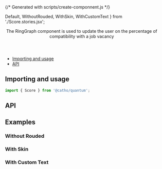 {/* Generated with scripts/create-componnent.js */}


  Default,
  WithoutRouded,
  WithSkin,
  WithCustomText
} from './Score.stories.jsx';

<Meta title="RingGraph/Score" component={Score}  />

<Header title="Score">
  The RingGraph component is used to update the user on the percentage of compatibility with a job vacancy
</Header>

- [Importing and usage](#importing)
- [API](#api)

## <a id="importing"></a>Importing and usage

```js
import { Score } from '@catho/quantum';
```

<Canvas>
  <Story story={Default} />
</Canvas>

## <a id="api"></a>API

<ArgsTable of={Score} />

## <a id="examples"></a>Examples

### Without Rouded

<Canvas>
  <Story story={WithoutRouded} />
</Canvas>

### With Skin

<Canvas>
  <Story story={WithSkin} />
</Canvas>

### With Custom Text

<Canvas>
  <Story story={WithCustomText} />
</Canvas>
